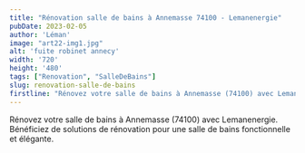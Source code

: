```yaml
---
title: "Rénovation salle de bains à Annemasse 74100 - Lemanenergie"
pubDate: 2023-02-05
author: 'Léman'
image: "art22-img1.jpg"
alt: 'fuite robinet annecy'
width: '720'
height: '480'
tags: ["Renovation", "SalleDeBains"]
slug: renovation-salle-de-bains
firstline: "Rénovez votre salle de bains à Annemasse (74100) avec Lemanenergie. Bénéficiez de solutions de rénovation pour une salle de bains fonctionnelle et élégante."
---
```

<div class="flex justify-center items-center">
  <p class="text-center">
      Rénovez votre salle de bains à Annemasse (74100) avec Lemanenergie. Bénéficiez de solutions de rénovation pour une salle de bains fonctionnelle et élégante.
  </p>
</div>